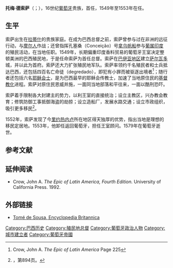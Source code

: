 {{Infobox officeholder
|honorific-prefix   = 
|name               = 托梅·德索萨
|native_name        = Tomé de Sousa
|native_name_lang   = 葡萄牙语
|honorific-suffix   = 
|image              =
|imagesize          = 
|smallimage         = <!--If this is specified, "image" should not be.-->
|alt                = 
|caption            = 
|order              = 第一任{{tsl|en|Governorate General of Brazil|巴西总督}}
|office             = 
|term_start         = 1549年
|term_end           = 1553年
|monarch            = [[若昂三世|若昂三世]]
|predecessor        = 职位创立
|successor          = 杜阿尔特·达科斯塔
|birth_date         = 1503
|birth_place        = [[葡萄牙王國|葡萄牙]][[波瓦-迪瓦爾津|波瓦-迪瓦爾津]]，[[拉蒂什|拉蒂什]]
|death_date         = {{BirthDeathAge|df=yes| |1503| | |1579| | }}
|death_place        = [[葡萄牙王國|葡萄牙]]
|restingplace       = 
|restingplacecoordinates = 
|birthname          = 
|citizenship        = 
|party              = 
|otherparty         = <!--For additional political affiliations-->
|spouse             = 玛丽亚·达科斯塔
|partner            = <!--For those with a domestic partner and not married-->
|relations          = 
|children           = Helena de Sousa<br>Francisco de Sousa<br>Garcia de Sousa<br>Iria de Sousa<br>Ana de Sousa
|residence          = 
|alma_mater         = 
|occupation         = 
|profession         = 
|cabinet            = 
|committees         = 
|portfolio          = 
|religion           = 
|signature          = 
|signature_alt      = 
<!--Military service-->
|nickname           = 
|allegiance         = [[葡萄牙帝國|葡萄牙殖民帝国]]
|branch             = 
|serviceyears       = 
|rank               = 
|unit               = 
|commands           = 
|battles            = 
|awards             = 
|military_blank1    = 
|military_data1     = 
|military_blank2    = 
|military_data2     = 
|military_blank3    = 
|military_data3     = 
|military_blank4    = 
|military_data4     = 
|military_blank5    = 
|military_data5     = 
}}
'''托梅·德索萨'''（{{lang-pt|Tomé de Sousa}}；{{bd|1503年||1579年}}），16世纪[[葡萄牙|葡萄牙]]贵族，首任{{tsl|en|Governorate General of Brazil|巴西总督}}，1549年至1553年在任。

== 生平 ==
索萨出生在[[拉蒂什|拉蒂什]]的贵族家庭。在成为巴西总督之前，索萨曾参与过在非洲的远征行动，与[[摩尔人|摩尔人]]作战；还曾指挥孔塞桑（Conceição）号[[克拉克帆船|拿乌帆船]]参与[[葡属印度|葡属印度]]的殖民活动，在当地任职。1549年，长期偏重印度香料贸易的葡萄牙王室决定整顿美洲的巴西殖民地，于是任命索萨为首任总督。索萨在[[巴伊亚州|巴伊亚地区]]建立[[萨尔瓦多_(巴西)|萨尔瓦多]]城，并以此为首府。索萨还大力扩张殖民地军队。索萨率领约千名殖民者和士兵抵达巴西，还包括四百名亡命徒（degredado），即犯有小罪而被驱逐出境者<ref>Crow, John A. ''The Epic of Latin America'' Page 225</ref>；随行者还包括六名[[耶稣会|耶稣会士]]，是为巴西最早的耶稣会传教士，加速了当地原住民的[[基督教化|基督教化]]进程。索萨对原住民恩威并施，一面同当地部落和平往来，一面以酷刑恐吓。

索萨着手限制各大封建主的势力，以利王室的直接统治；设立主教区，兴办教会教育；修筑防御工事抵御海盗的劫掠；设立造船厂，发展水路交通；设立市政组织，吸引更多移民<ref name="baike">{{cite book|author=中国大百科全书出版社汇编|year=1998 |title =[[中国大百科全书|中国大百科全书]]|edition=第一版|series=外国历史（二） |publisher=中国大百科全书出版社 |location=北京 |id= }}，第894页。</ref>。

1552年，索萨发现了今[[里约热内卢|里约热内卢]]所在地区得天独厚的优势，指出当地是理想的移民定居地。1553年，他卸任返回葡萄牙，担任王室顾问。1579年在葡萄牙逝世。

==参考文献==
{{Reflist}}
== 延伸阅读 ==
*Crow, John A. ''The Epic of Latin America, Fourth Edition.'' University of California Press. 1992.
==外部链接==
{{Commons category|Tomé de Sousa}}
*[http://www.britannica.com/EBchecked/topic/555522/Tome-de-Sousa Tomé de Sousa, Encyclopedia Britannica] {{Wayback|url=http://www.britannica.com/EBchecked/topic/555522/Tome-de-Sousa |date=20150509134027 }}

{{Authority control}}

{{DEFAULTSORT:Sousa, Tome de}}
[[Category:巴西历史|Category:巴西历史]]
[[Category:殖民地总督|Category:殖民地总督]]
[[Category:葡萄牙政治人物|Category:葡萄牙政治人物]]
[[Category:城市建立者|Category:城市建立者]]
[[Category:葡萄牙帝國|Category:葡萄牙帝國]]